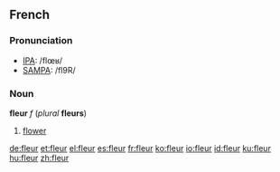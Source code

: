 ==French==

===Pronunciation===
*[[w:IPA|IPA]]: /flœʁ/
*[[w:SAMPA|SAMPA]]: /fl9R/

===Noun===
'''fleur''' ''f'' (''plural'' '''fleurs''')

# [[flower]]

[[de:fleur]]
[[et:fleur]]
[[el:fleur]]
[[es:fleur]]
[[fr:fleur]]
[[ko:fleur]]
[[io:fleur]]
[[id:fleur]]
[[ku:fleur]]
[[hu:fleur]]
[[zh:fleur]]